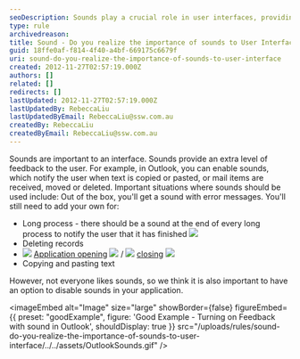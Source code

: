 ```yaml
---
seoDescription: Sounds play a crucial role in user interfaces, providing auditory feedback and enhancing the overall experience.
type: rule
archivedreason:
title: Sound - Do you realize the importance of sounds to User Interface?
guid: 18ffe0af-f814-4f40-a4bf-669175c6679f
uri: sound-do-you-realize-the-importance-of-sounds-to-user-interface
created: 2012-11-27T02:57:19.000Z
authors: []
related: []
redirects: []
lastUpdated: 2012-11-27T02:57:19.000Z
lastUpdatedBy: RebeccaLiu
lastUpdatedByEmail: RebeccaLiu@ssw.com.au
createdBy: RebeccaLiu
createdByEmail: RebeccaLiu@ssw.com.au
---
```


Sounds are important to an interface. Sounds provide an extra level of feedback to the user. For example, in Outlook, you can enable sounds, which notify the user when text is copied or pasted, or mail items are received, moved or deleted. Important situations where sounds should be used include:
Out of the box, you'll get a sound with error messages. You'll still need to add your own for:

- Long process - there should be a sound at the end of every long process to notify the user that it has finished [![](/uploads/rules/sound-do-you-realize-the-importance-of-sounds-to-user-interface/../../assets/Sound.gif)](http://www.ssw.com.au/ssw/Standards/Rules/Sounds/sswLongProcessFinished01_ChatWhsp.wav)
- Deleting records
- ![](/uploads/rules/sound-do-you-realize-the-importance-of-sounds-to-user-interface/../../assets/iconAudio.png) [Application opening](http://www.ssw.com.au/ssw/Standards/Rules/Sounds/SSWApplicationOpened_dooropen.wav) [![](/uploads/rules/sound-do-you-realize-the-importance-of-sounds-to-user-interface/../../assets/Sound.gif)](http://www.ssw.com.au/ssw/Standards/Rules/Sounds/SSWApplicationOpened_dooropen.wav) / ![](/uploads/rules/sound-do-you-realize-the-importance-of-sounds-to-user-interface/../../assets/iconAudio.png) [closing](http://www.ssw.com.au/ssw/Standards/Rules/Sounds/SSWApplicationClosed_doorslam.wav) [![](/uploads/rules/sound-do-you-realize-the-importance-of-sounds-to-user-interface/../../assets/Sound.gif)](http://www.ssw.com.au/ssw/Standards/Rules/Sounds/SSWApplicationClosed_doorslam.wav)
- Copying and pasting text

However, not everyone likes sounds, so we think it is also important to have an option to disable sounds in your application.

<imageEmbed
  alt="Image"
  size="large"
  showBorder={false}
  figureEmbed={{
    preset: "goodExample",
    figure: 'Good Example - Turning on Feedback with sound in Outlook',
    shouldDisplay: true
  }}
  src="/uploads/rules/sound-do-you-realize-the-importance-of-sounds-to-user-interface/../../assets/OutlookSounds.gif"
/>

